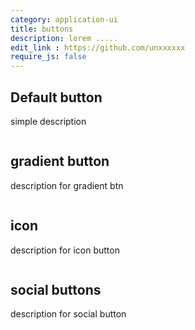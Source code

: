```yaml
---
category: application-ui
title: buttons
description: lorem .....
edit_link : https://github.com/unxxxxxx
require_js: false
---
```


## Default button
simple description

```html

```

## gradient button

description for gradient btn

```html

```

## icon

description for icon button

```html

```


## social buttons

description for social button

```html

```